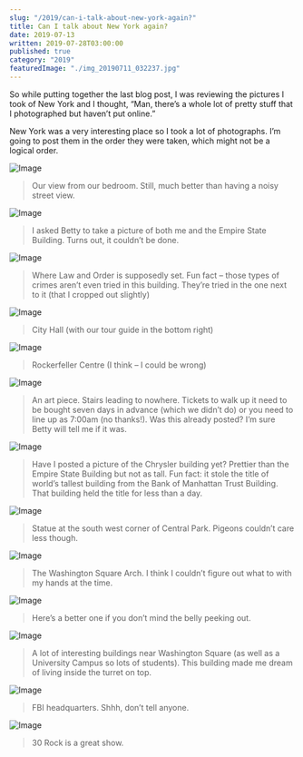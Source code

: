 ```yaml
---
slug: "/2019/can-i-talk-about-new-york-again?"
title: Can I talk about New York again?
date: 2019-07-13
written: 2019-07-28T03:00:00
published: true
category: "2019"
featuredImage: "./img_20190711_032237.jpg"
---
```

So while putting together the last blog post, I was reviewing the pictures I took of New York and I thought, “Man, there’s a whole lot of pretty stuff that I photographed but haven’t put online.”

New York was a very interesting place so I took a lot of photographs. I’m going to post them in the order they were taken, which might not be a logical order.

![Image](img_20190710_012915.jpg)

> Our view from our bedroom. Still, much better than having a noisy street view.

![Image](img_20190710_031317.jpg)

> I asked Betty to take a picture of both me and the Empire State Building. Turns out, it couldn’t be done.

![Image](img_20190710_044807-1.jpg)

> Where Law and Order is supposedly set. Fun fact – those types of crimes aren’t even tried in this building. They’re tried in the one next to it (that I cropped out slightly)

![Image](img_20190710_050226.jpg)

> City Hall (with our tour guide in the bottom right)

![Image](img_20190710_223929.jpg)

> Rockerfeller Centre (I think – I could be wrong)

![Image](img_20190711_014700.jpg)

> An art piece. Stairs leading to nowhere. Tickets to walk up it need to be bought seven days in advance (which we didn’t do) or you need to line up as 7:00am (no thanks!). Was this already posted? I’m sure Betty will tell me if it was.

![Image](img_20190711_032237.jpg)

> Have I posted a picture of the Chrysler building yet? Prettier than the Empire State Building but not as tall. Fun fact: it stole the title of world’s tallest building from the Bank of Manhattan Trust Building. That building held the title for less than a day.

![Image](img_20190711_054150.jpg)

> Statue at the south west corner of Central Park. Pigeons couldn’t care less though.

![Image](img_20190711_233740.jpg)

> The Washington Square Arch. I think I couldn’t figure out what to with my hands at the time.

![Image](img_20190711_233743.jpg)

> Here’s a better one if you don’t mind the belly peeking out.

![Image](img_20190711_235143.jpg)

> A lot of interesting buildings near Washington Square (as well as a University Campus so lots of students). This building made me dream of living inside the turret on top.

![Image](img_20190712_001043.jpg)

> FBI headquarters. Shhh, don’t tell anyone.

![Image](img_20190713_062311.jpg)

> 30 Rock is a great show.